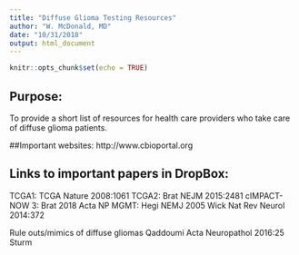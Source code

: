 ```yaml
---
title: "Diffuse Glioma Testing Resources"
author: "W. McDonald, MD"
date: "10/31/2018"
output: html_document
---
```


```r
knitr::opts_chunk$set(echo = TRUE)
```

## Purpose:

To provide a short list of resources for health care providers who take care of diffuse glioma patients.

##Important websites:
http://www.cbioportal.org

## Links to important papers in DropBox:
TCGA1: TCGA Nature 2008:1061 
TCGA2: Brat NEJM 2015:2481
cIMPACT-NOW 3: Brat 2018 Acta NP 
MGMT: 
   Hegi NEMJ 2005
   Wick Nat Rev Neurol 2014:372
   
Rule outs/mimics of diffuse gliomas 
   Qaddoumi Acta Neuropathol 2016:25
   Sturm
   





